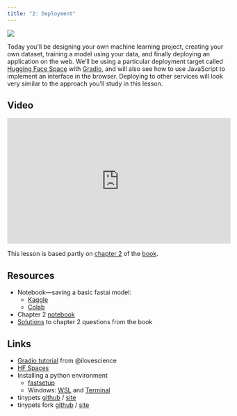 ```yaml
---
title: "2: Deployment"
---
```


::: {layout="[30,70]"}

![](../images/excited_code3.png)

Today you'll be designing your own machine learning project, creating your own dataset, training a model using your data, and finally deploying an application on the web. We'll be using a particular deployment target called [Hugging Face Space](https://huggingface.co/spaces) with [Gradio](https://gradio.app/), and will also see how to use JavaScript to implement an interface in the browser. Deploying to other services will look very similar to the approach you'll study in this lesson.

:::

## Video

<iframe width="514" height="289" src="https://www.youtube-nocookie.com/embed/F4tvM4Vb3A0?modestbranding=1" title="fast.ai lesson 2" frameborder="0" allow="accelerometer; clipboard-write; encrypted-media; gyroscope; picture-in-picture" allowfullscreen></iframe>

This lesson is based partly on [chapter 2](https://github.com/fastai/fastbook/blob/master/02_production.ipynb) of the [book](https://www.amazon.com/Deep-Learning-Coders-fastai-PyTorch/dp/1492045527).

## Resources

- Notebook---saving a basic fastai model:
  - [Kaggle](https://www.kaggle.com/jhoward/saving-a-basic-fastai-model)
  - [Colab](https://colab.research.google.com/drive/1M-mzhZdFQ2XWBSbLCuKzrmLsm0aLEYxQ?usp=sharing)
- Chapter 2 [notebook](https://github.com/fastai/fastbook/blob/master/02_production.ipynb)
- [Solutions](https://forums.fast.ai/t/fastbook-chapter-2-questionnaire-solutions-wiki/66392) to chapter 2 questions from the book

## Links

- [Gradio tutorial](https://tmabraham.github.io/blog/gradio_hf_spaces_tutorial) from @ilovescience 
- [HF Spaces](https://huggingface.co/spaces)
- Installing a python environment
  - [fastsetup](https://github.com/fastai/fastsetup)
  - Windows: [WSL](https://docs.microsoft.com/en-us/windows/wsl/install) and [Terminal](https://apps.microsoft.com/store/detail/windows-terminal/9N0DX20HK701)
- tinypets [github](https://github.com/fastai/tinypets) / [site](https://fastai.github.io/tinypets/)
- tinypets fork [github](https://github.com/jph00/tinypets) / [site](https://jph00.github.io/tinypets/)


